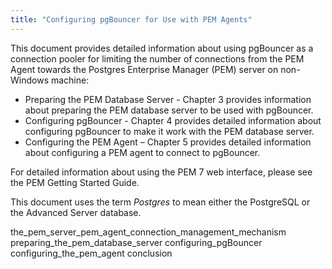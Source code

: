 ```yaml
---
title: "Configuring pgBouncer for Use with PEM Agents"
---
```




This document provides detailed information about using pgBouncer as a connection pooler for limiting the number of connections from the PEM Agent towards the Postgres Enterprise Manager (PEM) server on non-Windows machine:

-   Preparing the PEM Database Server - Chapter 3 provides information about preparing the PEM database server to be used with pgBouncer.
-   Configuring pgBouncer - Chapter 4 provides detailed information about configuring pgBouncer to make it work with the PEM database server.
-   Configuring the PEM Agent – Chapter 5 provides detailed information about configuring a PEM agent to connect to pgBouncer.

For detailed information about using the PEM 7 web interface, please see the PEM Getting Started Guide.

This document uses the term *Postgres* to mean either the PostgreSQL or the Advanced Server database.

<div class="toctree" maxdepth="3">

the\_pem\_server\_pem\_agent\_connection\_management\_mechanism preparing\_the\_pem\_database\_server configuring\_pgBouncer configuring\_the\_pem\_agent conclusion

</div>
